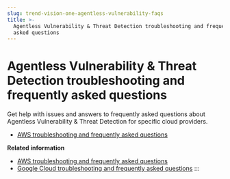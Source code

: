 ```yaml
---
slug: trend-vision-one-agentless-vulnerability-faqs
title: >-
  Agentless Vulnerability & Threat Detection troubleshooting and frequently
  asked questions
---
```

# Agentless Vulnerability & Threat Detection troubleshooting and frequently asked questions

Get help with issues and answers to frequently asked questions about Agentless Vulnerability & Threat Detection for specific cloud providers.

- [AWS troubleshooting and frequently asked questions](aws-faqs.mdx)

**Related information**

- [AWS troubleshooting and frequently asked questions](aws-faqs.mdx)
- [Google Cloud troubleshooting and frequently asked questions](google-cloud-faqs.mdx)
:::
